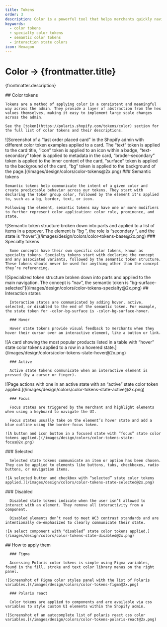```yaml
---
title: Tokens
order: 3
description: Color is a powerful tool that helps merchants quickly navigate and manage their businesses in the Shopify Admin.
keywords:
  - color tokens
  - specialty color tokens
  - semantic color tokens
  - interaction state colors
icon: Hexagon
---
```


# Color &rarr; {frontmatter.title}

<Lede>{frontmatter.description}</Lede>

<Subnav />

<LayoutSection card>
  <Text>
    ## Color tokens

    Tokens are a method of applying color in a consistent and meaningful way across the admin. They provide a layer of abstraction from the hex values themselves, making it easy to implement large scale changes across the admin.

    See the [token](https://polaris.shopify.com/tokens/color) section for the full list of color tokens and their descriptions.

  </Text>

<Large>
  ![Screenshot of a “last order placed card” in the Shopify admin with different
  color token examples applied to a card. The “text” token is applied to the
  card title, “icon” token is applied to an icon within a badge,
  “text-secondary” token is applied to metadata in the card, “broder-secondary”
  token is applied to the inner content of the card, “surface” token is applied
  to the background of the card, “bg” token is applied to the background of the
  page.](/images/design/colors/color-tokens@2x.png)
</Large>

  <Text>
    ### Semantic tokens

    Semantic tokens help communicate the intent of a given color and create predictable behavior across our tokens. They start with declaring the token group color, followed by the element it's applied to, such as a bg, border, text, or icon.

    Following the element, semantic tokens may have one or more modifiers to further represent color application: color role, prominence, and state.

  </Text>

<Large>
  ![Semantic token structure broken down into parts and applied to a list of
  items in a popover. The element is “bg ”, the role is “secondary “, and the
  state is “hover“.](/images/design/colors/color-tokens-base@2x.png)
</Large>

  <Text>
      ### Specialty tokens

      Some concepts have their own specific color tokens, known as specialty tokens. Specialty tokens start with declaring the concept and any associated variants, followed by the semantic token structure. These tokens should never be used for anything other than the concept they’re referencing.

  </Text>

<Large>
  ![Specialized token structure broken down into parts and applied to the main
  navigation. The concept is “nav”, the semantic token is
  “bg-surface-selected”](/images/design/colors/color-tokens-specialty@2x.png)
</Large>

</LayoutSection>

<LayoutSection card>
  <Text>
      ## Interaction states

      Interaction states are communicated by adding hover, active, selected, or disabled to the end of the semantic token. For example, the state token for -color-bg-surface is -color-bg-surface-hover.

      ### Hover

      Hover state tokens provide visual feedback to merchants when they hover their cursor over an interactive element, like a button or link.

  </Text>
  <Large>
    ![A card showing the most popular products listed in a table with “hover” state color tokens applied to a row in a hovered state.](/images/design/colors/color-tokens-state-hover@2x.png)
  </Large>

  <Text>

      ### Active

      Active state tokens communicate when an interactive element is pressed (by a cursor or finger).

  </Text>

<Large>
  ![Page actions with one in an active state with an “active” state color token
  applied.](/images/design/colors/color-tokens-state-active@2x.png)
</Large>

  <Text>

      ### Focus

      Focus states are triggered by the merchant and highlight elements when using a keyboard to navigate the UI.

      Focus states usually take on the element’s hover state and add a blue outline using the border-focus token.

  </Text>

  <Large>

    ![A button and icon button in a focused state with “focus” state color tokens applied.](/images/design/colors/color-tokens-state-focus@2x.png)

  </Large>

  <Text>
      ### Selected

      Selected state tokens communicate an item or option has been chosen. They can be applied to elements like buttons, tabs, checkboxes, radio buttons, or navigation items.

  </Text>

  <Large>

    ![A selected button and checkbox with “selected” state color tokens applied.](/images/design/colors/color-tokens-state-selected@2x.png)

  </Large>

  <Text>
      ### Disabled

      Disabled state tokens indicate when the user isn’t allowed to interact with an element. They remove all interactivity from a component.

      Disabled elements don’t need to meet WC3 contrast standards and are intentionally de-emphasized to clearly communicate their state.

  </Text>

  <Large>

    ![A select component with “disabled” state color tokens applied.](/images/design/colors/color-tokens-state-disabled@2x.png)

  </Large>
</LayoutSection>

<LayoutSection card>
  <Text>
      ## How to apply them

      ### Figma

      Accessing Polaris color tokens is simple using Figma variables, found in the fill, stroke and text color library menus on the right panel.

  </Text>

  <Large>

    ![Screenshot of Figma color styles panel with the list of Polaris variables.](/images/design/colors/color-tokens-figma@2x.png)

  </Large>

  <Text>

      ### Polaris react

      Color tokens are applied to components and are available via css variables to style custom UI elements within the Shopify admin.

  </Text>

  <Large>

    ![Screenshot of an autocomplete list of polaris react css color variables.](/images/design/colors/color-tokens-polaris-react@2x.png)

  </Large>

</LayoutSection>

